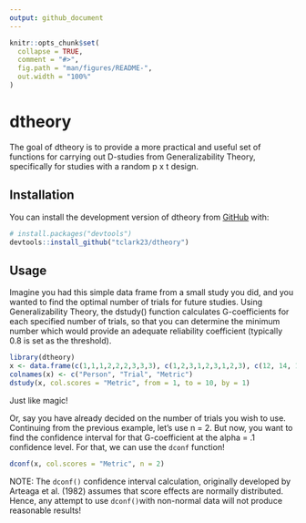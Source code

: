 ```yaml
---
output: github_document
---
```


<!-- README.md is generated from README.Rmd. Please edit that file -->

```r
knitr::opts_chunk$set(
  collapse = TRUE,
  comment = "#>",
  fig.path = "man/figures/README-",
  out.width = "100%"
)
```

# dtheory

<!-- badges: start -->
<!-- badges: end -->

The goal of dtheory is to provide a more practical and useful set of functions for carrying out D-studies from Generalizability Theory, specifically for studies with a random p x t design.

## Installation

You can install the development version of dtheory from [GitHub](https://github.com/) with:

``` r
# install.packages("devtools")
devtools::install_github("tclark23/dtheory")
```

## Usage

Imagine you had this simple data frame from a small study you did, and you wanted to find the optimal number of trials for future studies. Using Generalizability Theory, the dstudy() function calculates G-coefficients for each specified number of trials, so that you can determine the minimum number which would provide an adequate reliability coefficient (typically 0.8 is set as the threshold).

```r
library(dtheory)
x <- data.frame(c(1,1,1,2,2,2,3,3,3), c(1,2,3,1,2,3,1,2,3), c(12, 14, 12, 22, 22, 19, 17, 22, 20))
colnames(x) <- c("Person", "Trial", "Metric")
dstudy(x, col.scores = "Metric", from = 1, to = 10, by = 1)
```
Just like magic!

Or, say you have already decided on the number of trials you wish to use. Continuing from the previous example, let's use n = 2. But now, you want to find the confidence interval for that G-coefficient at the alpha = .1 confidence level. For that, we can use the ```dconf``` function!
```r
dconf(x, col.scores = "Metric", n = 2)
```
NOTE: The ```dconf()``` confidence interval calculation, originally developed by Arteaga et al. (1982) assumes that score effects are normally distributed. Hence, any attempt to use ```dconf()```with non-normal data will not produce reasonable results!
